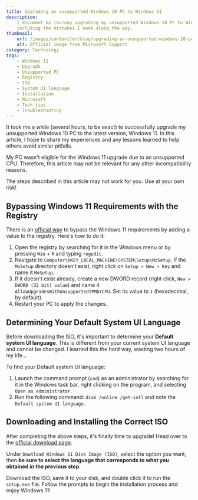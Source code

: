 ```yaml
---
title: Upgrading an unsupported Windows 10 PC to Windows 11
description:
    I document my journey upgrading my unsupported Windows 10 PC to Windows 11,
    including the mistakes I made along the way.
thumbnail:
    url: /images/content/en/blog/upgrading-an-unsupported-windows-10-pc-to-windows-11-0.jpg
    alt: Official image from Microsoft Support
category: Technology
tags:
    - Windows 11
    - Upgrade
    - Unsupported PC
    - Registry
    - ISO
    - System UI language
    - Installation
    - Microsoft
    - Tech tips
    - Troubleshooting
---
```


It took me a while (several hours, to be exact) to successfully upgrade my
unsupported Windows 10 PC to the latest version, Windows 11. In this article, I
hope to share my experiences and any lessons learned to help others avoid
similar pitfalls.

<Alert>

My PC wasn't eligible for the Windows 11 upgrade due to an unsupported CPU.
Therefore, this article may not be relevant for any other incompatibility
reasons.

</Alert>

<Alert>

The steps described in this article may not work for you. Use at your own risk!

</Alert>

## Bypassing Windows 11 Requirements with the Registry

There is an
[official way](https://support.microsoft.com/en-us/windows/ways-to-install-windows-11-e0edbbfb-cfc5-4011-868b-2ce77ac7c70e)
to bypass the Windows 11 requirements by adding a value to the registry. Here's
how to do it:

1. Open the registry by searching for it in the Windows menu or by pressing
   `Win` + `R` and typing `regedit`.
2. Navigate to `Computer\HKEY_LOCAL_MACHINE\SYSTEM\Setup\MoSetup`. If the
   `MoSetup` directory doesn't exist, right click on `Setup > New > Key` and
   name it `MoSetup`.
3. If it doesn't exist already, create a new DWORD record (right click,
   `New > DWORD (32 bit) value`) and name it
   `AllowUpgradesWithUnsupportedTPMOrCPU`. Set its value to `1` (hexadecimal, by
   default).
4. Restart your PC to apply the changes.

## Determining Your Default System UI Language

Before downloading the ISO, it's important to determine your **Default system UI
language**. This is different from your current system UI language and cannot be
changed. I learned this the hard way, wasting two hours of my life...

To find your Default system UI language:

1. Launch the command prompt (`cmd`) as an administrator by searching for it in
   the Windows task bar, right clicking on the program, and selecting
   `Open as administrator`.
2. Run the following command: `dism /online /get-intl` and note the
   `Default system UI language`.

## Downloading and Installing the Correct ISO

After completing the above steps, it's finally time to upgrade! Head over to the
[official download page](https://www.microsoft.com/en-US/software-download/windows11).

Under `Download Windows 11 Disk Image (ISO)`, select the option you want, then
**be sure to select the language that corresponds to what you obtained in the
previous step**.

Download the ISO, save it to your disk, and double click it to run the
`setup.exe` file. Follow the prompts to begin the installation process and enjoy
Windows 11!
